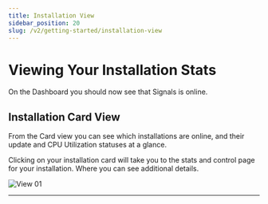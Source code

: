 ```yaml
---
title: Installation View
sidebar_position: 20
slug: /v2/getting-started/installation-view
---
```



# Viewing Your Installation Stats

On the Dashboard you should now see that Signals is online.

## Installation Card View

From the Card view you can see which installations are online, and their update and CPU Utilization statuses at a glance.

Clicking on your installation card will take you to the stats and control page for your installation. Where you can see additional details.

![View 01](/img/view-installation/view-stats-001.png)

---
<DocCardList />

<!-- links -->